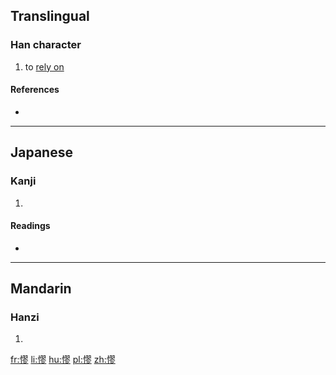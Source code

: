 ==Translingual==

===Han character===
{{Han char|rn=61|rad=心|as=11|sn=14|four=9702<sub>2</sub>|canj=心尸一竹 (PSMH)|ids=⿰[[忄]][[翏]]}}

# to [[rely on]]

====References====
* {{Han ref|kx=0401.220|dkj=11167|dj=0741.100|hdz=42348.100|uh=6180|ud=24960|bh=E1CC|bd=57804}}

----

==Japanese==

===Kanji===
{{ja-kanji|grade=|rs=心11}}

# {{defn|lang=ja|sort=心11}}

====Readings====
* {{ja-readings|on=[[りょう]] (ryō), [[りゅう]] (ryū), [[る]] (ru)|kun=}}

----

==Mandarin==

===Hanzi===
{{cmn-hanzi|pin=[[liáo]] ([[liao2]])|wg=liao<sup>2</sup>}}

# {{defn|lang=cmn|sort=心11}}

[[fr:憀]]
[[li:憀]]
[[hu:憀]]
[[pl:憀]]
[[zh:憀]]